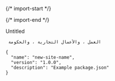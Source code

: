 
{/* import-start */}
  
{/* import-end */}
   
<STitle>
Untitled
</STitle>

<SCodeBlockTab>

<SCodeBlock language="plain text" focus="" filename="Universal" tabid="0">

```plain text
 العمل ، والأعمال التجارية ، والحكومة 
```
</SCodeBlock>

</SCodeBlockTab>

<SCodeBlock language="plain text" focus="" filename="" tabid="0">

```plain text
{
  "name": "new-site-name",
  "version": "1.0.0",
  "description": "Example package.json"
}
```
</SCodeBlock>
